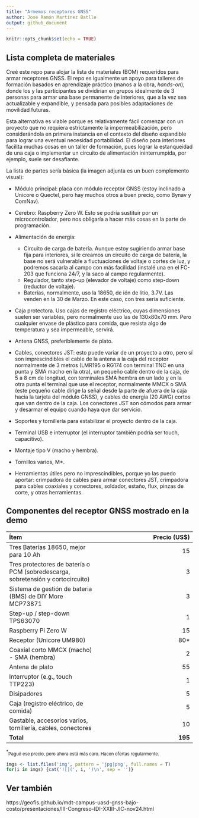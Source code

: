 ```yaml
---
title: "Armemos receptores GNSS"
author: José Ramón Martínez Batlle
output: github_document
---
```


```r
knitr::opts_chunk$set(echo = TRUE)
```

## Lista completa de materiales

Creé este repo para alojar la lista de materiales (BOM) requeridos para armar receptores GNSS. El repo es igualmente un apoyo para talleres de formación basados en aprendizaje práctico (manos a la obra, *hands-on*), donde los y las participantes se dividirían en grupos idealmente de 3 personas para armar una base permanente de interiores, que a la vez sea actualizable y expandible, y pensada para posibles adaptaciones de movilidad futuras.

Esta alternativa es viable porque es relativamente fácil comenzar con un proyecto que no requiera estrictamente la impermeabilización, pero considerándola en primera instancia en el contexto del diseño expandible para lograr una eventual necesidad portabilidad. El diseño para interiores facilita muchas cosas en un taller de formación, pues lograr la estanqueidad de una caja o implementar un circuito de alimentación ininterrumpida, por ejemplo, suele ser desafiante.

La lista de partes sería básica (la imagen adjunta es un buen complemento visual):

- Módulo principal: placa con módulo receptor GNSS (estoy inclinado a Unicore o Quectel, pero hay muchos otros a buen precio, como Bynav y ComNav).

- Cerebro: Raspberry Zero W. Esto se podría sustituir por un microcontrolador, pero nos obligaría a hacer más cosas en la parte de programación.

- Alimentación de energía:

  - Circuito de carga de batería. Aunque estoy sugiriendo armar base fija para interiores, si le creamos un circuito de carga de batería, la base no será vulnerable a fluctuaciones de voltaje o cortes de luz, y podremos sacarla al campo con más facilidad (instalé una en el FC-203 que funciona 24/7, y la saco al campo regularmente).
  - Regulador, tanto step-up (elevador de voltaje) como step-down (reductor de voltaje).
  - Baterías, normalmente, uso la 18650, de ión de litio, 3.7V. Las venden en la 30 de Marzo. En este caso, con tres sería suficiente.

- Caja protectora. Uso cajas de registro eléctrico, cuyas dimensiones suelen ser variables, pero normalmente uso las de 130x80x70 mm. Pero cualquier envase de plástico para comida, que resista algo de temperatura y sea impermeable, servirá.

-   Antena GNSS, preferiblemente de plato.

-   Cables, conectores JST: esto puede variar de un proyecto a otro, pero sí son imprescindibles el cable de la antena a la caja del receptor normalmente de 3 metros (LMR195 o RG174 con terminal TNC en una punta y SMA macho en la otra), un pequeño cable dentro de la caja, de 5 a 8 cm de longitud, con terminales SMA hembra en un lado y en la otra punta el terminal que use el receptor, normalmente MMCX o SMA (este pequeño cable dirige la señal desde la parte de afuera de la caja hacia la tarjeta del módulo GNSS), y cables de energía (20 AWG) cortos que van dentro de la caja. Los conectores JST son cómodos para armar y desarmar el equipo cuando haya que dar servicio.

-   Soportes y tornillería para estabilizar el proyecto dentro de la caja.

-   Terminal USB e interruptor (el interruptor también podría ser touch, capacitivo).

-   Montaje tipo V (macho y hembra).

-   Tornillos varios, M\*.

-   Herramientas útiles pero no imprescindibles, porque yo las puedo aportar: crimpadora de cables para armar conectores JST, crimpadora para cables coaxiales y conectores, soldador, estaño, flux, pinzas de corte, y otras herramientas.

## Componentes del receptor GNSS mostrado en la demo

| Ítem | Precio (US$) |
|:--|--:|
| Tres Baterías 18650, mejor para 10 Ah | 15 |
| Tres protectores de batería o PCM (sobredescarga, sobretensión y cortocircuito) | 3 |
| Sistema de gestión de bateria (BMS) de DIY More MCP73871 | 3 |
| Step-up / step-down TPS63070 | 1 |
| Raspberry Pi Zero W | 15 |
| Receptor (Unicore UM980) | 80* |
| Coaxial corto MMCX (macho) - SMA (hembra) | 2 |
| Antena de plato | 55 |
| Interruptor (e.g., touch TTP223) | 1 | 
| Disipadores | 5 |
| Caja (registro eléctrico, de comida) | 5 |
| Gastable, accesorios varios, tornillería, cables, conectores | 10 |
| **Total** | **195** |


<sup>*</sup><small>Pagué ese precio, pero ahora está más caro. Hacen ofertas regularmente.</small>

```r
imgs <- list.files('img', pattern = 'jpg|png', full.names = T)
for(i in imgs) {cat('![](', i, ')\n', sep = '')}
```

## Ver también

https://geofis.github.io/mdt-campus-uasd-gnss-bajo-costo/presentaciones/III-Congreso-IDI-XXIII-JIC-nov24.html